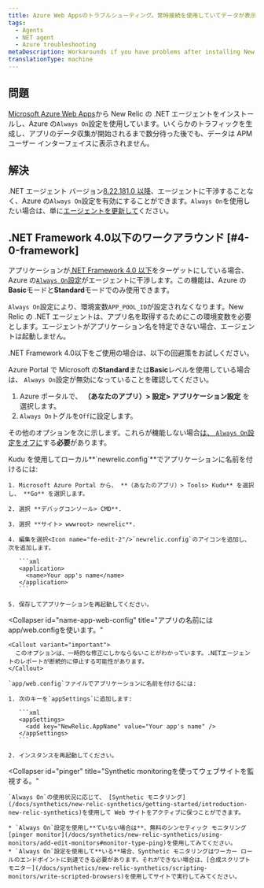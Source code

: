 ```yaml
---
title: Azure Web Appsのトラブルシューティング。常時接続を使用していてデータが表示されない
tags:
  - Agents
  - NET agent
  - Azure troubleshooting
metaDescription: Workarounds if you have problems after installing New Relic's .NET agent on a Windows Azure Web App.
translationType: machine
---
```


## 問題

[Microsoft Azure Web Apps](/docs/agents/net-agent/azure-installation/install-app-azure-web-apps)から New Relic の .NET エージェントをインストールし、Azure の`Always On`設定を使用しています。いくらかのトラフィックを生成し、アプリのデータ収集が開始されるまで数分待った後でも、データは APM ユーザー インターフェイスに表示されません。

## 解決

.NET エージェント バージョン[8.22.181.0 以降](/docs/release-notes/agent-release-notes/net-release-notes/net-agent-8221810)、エージェントに干渉することなく、Azure の`Always On`設定を有効にすることができます。`Always On`を使用したい場合は、単に[エージェントを更新して](/docs/agents/net-agent/azure-installation/install-net-agent-azure-web-apps)ください。

## .NET Framework 4.0以下のワークアラウンド [#4-0-framework]

アプリケーションが[.NET Framework 4.0 以下](/docs/agents/net-agent/troubleshooting/technical-support-net-framework-40-or-lower)をターゲットにしている場合、Azure の[`Always On`設定](https://azure.microsoft.com/en-us/documentation/articles/web-sites-create-web-jobs/)がエージェントに干渉します。この機能は、Azure の**Basic**モードと**Standard**モードでのみ使用できます。

`Always On`設定により、環境変数`APP_POOL_ID`が設定されなくなります。New Relic の .NET エージェントは、アプリ名を取得するためにこの環境変数を必要とします。エージェントがアプリケーション名を特定できない場合、エージェントは起動しません。

.NET Framework 4.0以下をご使用の場合は、以下の回避策をお試しください。

Azure Portal で Microsoft の**Standard**または**Basic**レベルを使用している場合は、 `Always On`設定が無効になっていることを確認してください。

1. Azure ポータルで、 **（あなたのアプリ）> 設定> アプリケーション設定** を選択します。
2. `Always On`トグルを`Off`に設定します。

その他のオプションを次に示します。これらが機能しない場合[は、 `Always On`設定をオフに](#4-0-framework)する**必要**があります。

<CollapserGroup>
  <Collapser
    id="name-app"
    title="アプリの名前にはKuduを使用します。"
  >
    Kudu を使用してローカル**`newrelic.config`**でアプリケーションに名前を付けるには:

    1. Microsoft Azure Portal から、 **（あなたのアプリ）> Tools> Kudu** を選択し、 **Go** を選択します。

    2. 選択 **デバッグコンソール> CMD**.

    3. 選択 **サイト> wwwroot> newrelic**.

    4. 編集を選択<Icon name="fe-edit-2"/>`newrelic.config`のアイコンを追加し、次を追加します。

       ```xml
       <application>
         <name>Your app's name</name>
       </application>
       ```

    5. 保存してアプリケーションを再起動してください。
  </Collapser>

  <Collapser
    id="name-app-web-config"
    title="アプリの名前にはapp/web.configを使います。"
  >
    <Callout variant="important">
      このオプションは、一時的な修正にしかならないことがわかっています。.NETエージェントのレポートが断続的に停止する可能性があります。
    </Callout>

    `app/web.config`ファイルでアプリケーションに名前を付けるには:

    1. 次のキーを`appSettings`に追加します:

       ```xml
       <appSettings>
         <add key="NewRelic.AppName" value="Your app's name" />
       </appSettings>
       ```

    2. インスタンスを再起動してください。
  </Collapser>

  <Collapser
    id="pinger"
    title="Synthetic monitoringを使ってウェブサイトを監視する。"
  >
    `Always On`の使用状況に応じて、 [Synthetic モニタリング](/docs/synthetics/new-relic-synthetics/getting-started/introduction-new-relic-synthetics)を使用して Web サイトをアクティブに保つことができます。

    * `Always On`設定を使用し**ていない場合は**、無料のシンセティック モニタリング[pinger monitor](/docs/synthetics/new-relic-synthetics/using-monitors/add-edit-monitors#monitor-type-ping)を使用してみてください。
    * `Always On`設定を使用して**いる**場合、Synthetic モニタリングはワーカー ロールのエンドポイントに到達できる必要があります。それができない場合は、[合成スクリプト モニター](/docs/synthetics/new-relic-synthetics/scripting-monitors/write-scripted-browsers)を使用してサイトで実行してみてください。
  </Collapser>
</CollapserGroup>